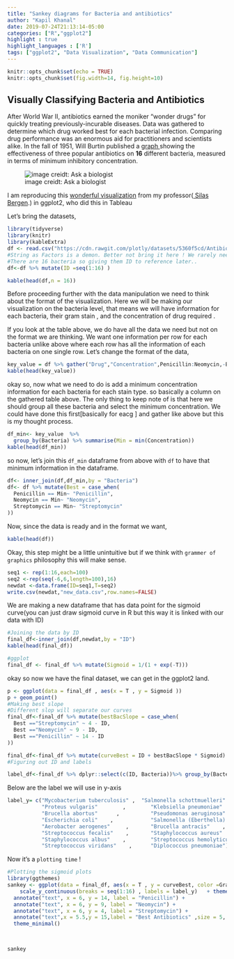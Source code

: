 ```yaml
---
title: "Sankey diagrams for Bacteria and antibiotics"
author: "Kapil Khanal"
date: 2019-07-24T21:13:14-05:00
categories: ["R","ggplot2"]
highlight : true
highlight_languages : ['R']
tags: ["ggplot2", "Data Visualization", "Data Communication"]
---
```


```r
knitr::opts_chunk$set(echo = TRUE)
knitr::opts_chunk$set(fig.width=14, fig.height=10) 
```

## Visually Classifying Bacteria and Antibiotics


After World War II, antibiotics earned the moniker “wonder drugs” for quickly treating previously-incurable diseases. Data was gathered to determine which drug worked best for each bacterial infection. Comparing drug performance was an enormous aid for practitioners and scientists alike. In the fall of 1951, Will Burtin published a <a href = "https://mbostock.github.io/protovis/ex/antibiotics-burtin.html">graph </a> showing the effectiveness of three popular antibiotics on <B>16</B> different bacteria, measured in terms of minimum inhibitory concentration. 

![image creidt: Ask a biologist](/post/sankey_files/avb.jpg)

I am reproducing this <a href = "https://www.dropbox.com/s/68ahri9xnnabce4/Bacteria-sigmoid-howto.docx?dl=0">wonderful visualization</a> from my professor(<a href = "http://driftlessdata.space/"> Silas Bergen</a>.)  in ggplot2, who did this in Tableau

Let's bring the datasets,

```r
library(tidyverse)
library(knitr)
library(kableExtra)
df <- read.csv("https://cdn.rawgit.com/plotly/datasets/5360f5cd/Antibiotics.csv", stringsAsFactors = F)
#String as Factors is a demon. Better not bring it here ! We rarely need that beast.
#There are 16 bacteria so giving them ID to reference later..
df<-df %>% mutate(ID =seq(1:16) )
```
```r
kable(head(df,n = 16))
```
Before proceeding further with the data manipulation we need to think about the format of the visualization. Here we will be making our visualization on the bacteria level, that means we will have information for each bacteria, their gram stain , and the concentration of drug required .

If you look at the table above, we do have all the data we need but not on the format we are thinking. We want one information per row for each bacteria unlike above where each row has all the information of each bacteria on one single row. 
Let's change the format of the data, 
```r
key_value = df %>% gather("Drug","Concentration",Penicillin:Neomycin,-Bacteria)
kable(head(key_value))
```
okay so, now what we need to do is add a minimum concentration information for each bacteria for each stain type. so basically a column on the gathered table above. The only thing to keep note of is that here we should group all these bacteria and select the minimum concentration. We could have done this first[basically for eacg ] and gather like above but this is my thought process.  
```r
df_min<- key_value  %>% 
  group_by(Bacteria) %>% summarise(Min = min(Concentration))
kable(head(df_min))
```

so now, let's join this `df_min` dataframe from above with `df` to have that minimum information in the dataframe.

```r
df<- inner_join(df,df_min,by = "Bacteria")
df<- df %>% mutate(Best = case_when(
  Penicillin == Min~ "Penicillin",
  Neomycin == Min~ "Neomycin",
  Streptomycin == Min~ "Streptomycin"
))
```
 Now, since the data is ready and in the format we want, 
```r
kable(head(df))
```
 
Okay, this step might be a little unintuitive but if we think with `grammer of graphics` philosophy this will make sense. 
```r
seq1 <- rep(1:16,each=100)
seq2 <-rep(seq(-6,6,length=100),16)
newdat <-data.frame(ID=seq1,T=seq2)
write.csv(newdat,"new_data.csv",row.names=FALSE)
```

We are making a new dataframe that has data point for the sigmoid curve(you can just draw sigmoid curve in R but this way it is linked with our data with ID)
```r
#Joining the data by ID
final_df<-inner_join(df,newdat,by = "ID")
kable(head(final_df))
```

```r
#ggplot
final_df <- final_df %>% mutate(Sigmoid = 1/(1 + exp(-T)))
```

okay so now we have the final dataset, we can get in the ggplot2 land. 

```r
p <- ggplot(data = final_df , aes(x = T , y = Sigmoid ))
p + geom_point() 
#Making best slope
#Different slop will separate our curves
final_df<-final_df %>% mutate(bestBacSlope = case_when(
  Best =="Streptomycin" ~ 4 - ID,
  Best =="Neomycin" ~ 9 - ID,
  Best =="Penicillin" ~ 14 - ID
))
```


```r
final_df<-final_df %>% mutate(curveBest = ID + bestBacSlope * Sigmoid)
#Figuring out ID and labels

label_df<-final_df %>% dplyr::select(c(ID, Bacteria))%>% group_by(Bacteria,ID) %>% summarise(count = n()) %>% dplyr::select(Bacteria,ID) %>% arrange(ID)

```
Below are the label we will use in y-axis
```r
label_y= c("Mycobacterium tuberculosis" ,  "Salmonella schottmuelleri"  ,    
           "Proteus vulgaris"        ,        "Klebsiella pneumoniae"  ,        
           "Brucella abortus"      ,          "Pseudomonas aeruginosa"    ,     
           "Escherichia coli"    ,            "Salmonella (Eberthella) typhosa",
           "Aerobacter aerogenes"     ,       "Brucella antracis"    ,          
           "Streptococcus fecalis"    ,       "Staphylococcus aureus"      ,    
           "Staphylococcus albus"    ,        "Streptococcus hemolyticus"      ,
           "Streptococcus viridans"    ,      "Diplococcus pneumoniae")
```

Now it's a `plotting time` !

```r
#Plotting the sigmoid plots
library(ggthemes)
sankey <- ggplot(data = final_df, aes(x = T , y = curveBest, color =Gram,size = Min,alpha = 0.9,group = Bacteria)) + geom_line() +scale_fill_manual(values=c("green","red")) + 
    scale_y_continuous(breaks = seq(1:16) , labels = label_y)   + theme(axis.title.y = element_blank() , axis.line.x  = element_blank() , axis.ticks.x = element_blank(), axis.title.x =element_blank() , axis.text.x.bottom = element_blank() ) + 
  annotate("text", x = 6, y = 14, label = "Penicillin") +
  annotate("text", x = 6, y = 9, label = "Neomycin") +
  annotate("text", x = 6, y = 4, label = "Streptomycin") +
  annotate("text",x = 5.5,y = 15,label = "Best Antibiotics" ,size = 5, colour = 'blue')+
  theme_minimal()

 
```


```r
sankey
```

